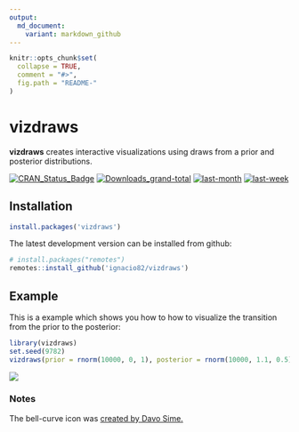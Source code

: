 ```yaml
---
output:
  md_document:
    variant: markdown_github
---
```


<!-- README.md is generated from README.Rmd. Please edit that file -->

```r
knitr::opts_chunk$set(
  collapse = TRUE,
  comment = "#>",
  fig.path = "README-"
)
```

# vizdraws

**vizdraws** creates interactive visualizations using draws from a prior and posterior distributions.

[![CRAN\_Status\_Badge](https://www.r-pkg.org/badges/version/vizdraws?color=blue)](https://cran.r-project.org/package=vizdraws)
[![Downloads_grand-total](http://cranlogs.r-pkg.org/badges/grand-total/vizdraws?color=blue)](https://cran.r-project.org/package=vizdraws)
[![last-month](http://cranlogs.r-pkg.org/badges/last-month/vizdraws?color=blue)](https://cran.r-project.org/package=vizdraws)
[![last-week](http://cranlogs.r-pkg.org/badges/last-week/vizdraws?color=blue)](https://cran.r-project.org/package=vizdraws)

## Installation

``` r
install.packages('vizdraws')
```

The latest development version can be installed from github:

``` r
# install.packages("remotes")
remotes::install_github('ignacio82/vizdraws')
```

## Example

This is a example which shows you how to how to visualize the transition from the prior to the posterior:

```r
library(vizdraws)
set.seed(9782)
vizdraws(prior = rnorm(10000, 0, 1), posterior = rnorm(10000, 1.1, 0.5), MME = 0.5, threshold = 0.8)
```

![](https://ignacio.martinez.fyi/Posterior.gif)

### Notes

The bell-curve icon was [created by Davo Sime.](https://thenounproject.com/term/bell-curve/614251/)
